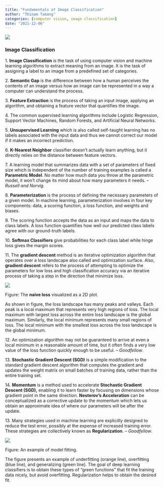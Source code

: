 ---
title: "Fundamentals of Image Classification"
author: "Thinam Tamang"
categories: [computer vision, image classification]
date: "2021-12-06"
---

![](./ComputerVision.jpg)

### Image Classification

1\. **Image Classification** is the task of using computer vision and machine learning algorithms to extract meaning from an image. It is the task of assigning a label to an image from a predefined set of categories.

2\. **Semantic Gap** is the difference between how a human perceives the contents of an image versus how an image can be represented in a way a computer can understand the process.

3\. **Feature Extraction** is the process of taking an input image, applying an algorithm, and obtaining a feature vector that quantifies the image.

4\. The common supervised learning algorithms include Logistic Regression, Support Vector Machines, Random Forests, and Artificial Neural Networks.

5\. **Unsupervised Learning** which is also called self-taught learning has no labels associated with the input data and thus we cannot correct our model if it makes an incorrect prediction.

6\. **K-Nearest Neighbor** classifier doesn’t actually learn anything, but it directly relies on the distance between feature vectors.

7\. A learning model that summarizes data with a set of parameters of fixed size which is independent of the number of training examples is called a **Parametric Model**. No matter how much data you throw at the parametric model, it won’t change its mind about how many parameters it needs. – *Russell and Norvig.*

8\. **Parameterization** is the process of defining the necessary parameters of a given model. In machine learning, parameterization involves in four key components: data, a scoring function, a loss function, and weights and biases.

9\. The scoring function accepts the data as an input and maps the data to class labels. A loss function quantifies how well our predicted class labels agree with our ground-truth labels.

10\. **Softmax Classifiers** give probabilities for each class label while hinge loss gives the margin scores.

11\. The **gradient descent** method is an iterative optimization algorithm that operates over a loss landscape also called and optimization surface. Also, **gradient descent** refers to the process of attempting to optimize the parameters for low loss and high classification accuracy via an iterative process of taking a step in the direction that minimize loss.

![](./image1.png)

Figure: The **naive loss** visualized as a 2D plot.

As shown in figure, the loss landscape has many peaks and valleys. Each peak is a local maximum that represents very high regions of loss. The local maximum with largest loss across the entire loss landscape is the global maximum. Similarly, the local minimum represents many small regions of loss. The local minimum with the smallest loss across the loss landscape is the global minimum.

12\. An optimization algorithm may not be guaranteed to arrive at even a local minimum in a reasonable amount of time, but it often finds a very low value of the loss function quickly enough to be useful. – *Goodfellow*.

13\. **Stochastic Gradient Descent (SGD)** is a simple modification to the standard gradient descent algorithm that computes the gradient and updates the weight matrix on small batches of training data, rather than the entire training set.

14\. **Momentum** is a method used to accelerate **Stochastic Gradient Descent (SGD),** enabling it to learn faster by focusing on dimensions whose gradient point in the same direction. **Nesterov’s Acceleration** can be conceptualized as a corrective update to the momentum which lets us obtain an approximate idea of where our parameters will be after the update.

13\. Many strategies used in machine learning are explicitly designed to reduce the test error, possibly at the expense of increased training error. These strategies are collectively known as **Regularization**. – *Goodfellow*.

![](./image2.png)

Figure: An example of model fitting.

The figure presents an example of underfitting (orange line), overfitting (blue line), and generalizing (green line). The goal of deep learning classifiers is to obtain these types of “green functions” that fit the training data nicely, but avoid overfitting. Regularization helps to obtain the desired fit.